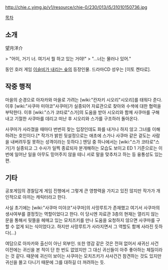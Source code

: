 http://chie.c.yimg.jp/v1/resource/chie-0/230/013/i5/31010150736.jpg

[[목차]]

== 소개 ==
望月洋介

> "어이, 거기 너. 여기서 뭘 하고 있는 거야!"
> "...너는 물러나 있어."

동인 호러 게임 [[이슬비가 내리는 숲]]의 등장인물. 드라마CD 성우는 [이토 켄타로].

== 작중 행적 ==
마을의 순경으로 아자카와 마을로 가려는 [wiki:"칸자키 시오리"시오리]를 태워다 준다. 이후 [wiki:"사쿠마 미야코"사쿠마]가 실종되어 자료관으로 찾아와 수색에 대한 협력을 부탁한다. 이후 [wiki:"스가 코타로"스가]의 도움을 받아 시오리와 함께 사쿠마를 구해내고 기절한 사쿠마를 데리고 떠난 후 시오리와 스가를 구조하러 돌아온다.

사쿠마가 사라졌을 때마다 번번히 찾는 입장인데도 화를 내거나 하지 않고 그녀를 이해하려는 호인이다.[* 작가가 밝힌 뒷설정으로는 애초에 스가나 사쿠마 같은 겉도는 사람을 내버려두질 못하는 성격이라는 듯하다.] 엔딩 중 하나에서는 [wiki:"스가 코타로"스가]가 실종되고 그 수사가 일찍 종료되자 분개해하는 모습도 보이고 ED 1 기준으로는 이번에 일어난 일을 아무도 믿어주지 않을 테니 서로 말을 맞추차고 하는 등 융통성도 있는 편.

== 기타 ==
공포게임의 경찰답게 게임 진행에서 그렇게 큰 영향력을 가지고 있진 않지만 작가가 개인적으로 아끼는 캐릭터라고 한다.

사실 초기에는 [wiki:"사쿠마 미야코"사쿠마]의 사망루트가 존재했고 여기서 사쿠마의 생사여부를 결정짓는 역할이었다고 한다. 이 당시엔 자료관 3층의 현재는 열리지 않는 문을 통해서 뒷뜰을 헤매고 있는 모치즈키를 만나 도움을 요청하지 않으면 사쿠마를 구할 수 없게 되는 식이었다고. 하지만 사망루트가 사라지면서 그 역할도 함께 사라진 듯하다(...)

여담으로 아자카와 출신이 아닌 외부인. 또한 영감 같은 것은 전혀 없어서 새귀신 사건 이전에는 귀신을 본 적이 단 한 번도 없었지만 그 대신 귀신들이 아주 좋아하는 체질이라는 것 같다. 때문에 귀신이 보이는 사쿠마는 모치즈키가 사사건건 참견하는 것도 있지만 귀신을 몰고 다니기 때문에 그를 대하길 더 꺼려하는 듯.
